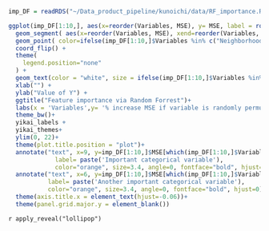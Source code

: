 

```r
imp_DF = readRDS("~/Data_product_pipeline/kunoichi/data/RF_importance.RDS")

```


```r

ggplot(imp_DF[1:10,], aes(x=reorder(Variables, MSE), y= MSE, label = round(MSE, 1))) +
  geom_segment( aes(x=reorder(Variables, MSE), xend=reorder(Variables, MSE), y=0, yend= MSE ), color=ifelse(imp_DF[1:10,]$Variables %in% c("Neighborhood", "MSSubClass"), "orange", "grey"), size=ifelse(imp_DF[1:10,]$Variables  %in% c("Neighborhood", "MSSubClass"), 1.5, 0.7) ) +
  geom_point( color=ifelse(imp_DF[1:10,]$Variables %in% c("Neighborhood", "MSSubClass"), "orange", "grey"), size=ifelse(imp_DF[1:10,]$Variables  %in% c("Neighborhood", "MSSubClass"), 11, 7) ) +
  coord_flip() +
  theme(
    legend.position="none"
  ) +
  geom_text(color = "white", size = ifelse(imp_DF[1:10,]$Variables %in% c("Neighborhood", "MSSubClass"), 3.5, 2.5))+
  xlab("") +
  ylab("Value of Y") +
  ggtitle("Feature importance via Random Forrest")+
  labs(x = 'Variables',y= '% increase MSE if variable is randomly permuted')+
  theme_bw()+
  yikai_labels +
  yikai_themes+
  ylim(0, 22)+
  theme(plot.title.position = "plot")+
  annotate("text", x=9, y=imp_DF[1:10,]$MSE[which(imp_DF[1:10,]$Variables=="Neighborhood")]*1.1, 
             label= paste('Important categorical variable'),
             color="orange", size=3.4, angle=0, fontface="bold", hjust=0)+
  annotate("text", x=6, y=imp_DF[1:10,]$MSE[which(imp_DF[1:10,]$Variables=="MSSubClass")]*1.2, 
           label= paste('Another important categorical variable'),
           color="orange", size=3.4, angle=0, fontface="bold", hjust=0)+
  theme(axis.title.x = element_text(hjust=-0.06))+
  theme(panel.grid.major.y = element_blank())

```


`r apply_reveal("lollipop")`


